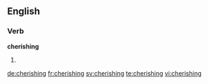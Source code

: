 ==English==

===Verb===
'''cherishing'''

# {{present participle of|cherish}}

[[de:cherishing]]
[[fr:cherishing]]
[[sv:cherishing]]
[[te:cherishing]]
[[vi:cherishing]]
